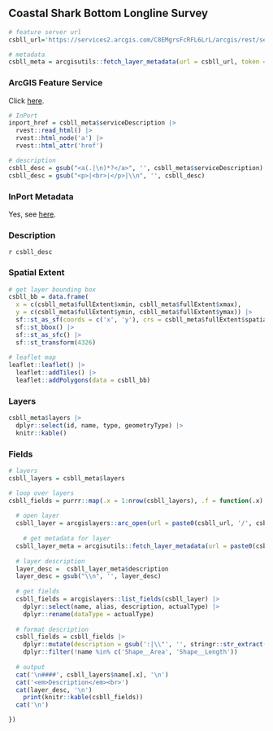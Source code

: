 ## Coastal Shark Bottom Longline Survey

```r
# feature server url
csbll_url='https://services2.arcgis.com/C8EMgrsFcRFL6LrL/arcgis/rest/services/Coastal_Shark_Bottom_Longline_Survey/FeatureServer'

# metadata
csbll_meta = arcgisutils::fetch_layer_metadata(url = csbll_url, token = token)
```

### ArcGIS Feature Service

Click [here](`r csbll_url`).

```r
# InPort
inport_href = csbll_meta$serviceDescription |>
  rvest::read_html() |>
  rvest::html_node('a') |>
  rvest::html_attr('href')

# description
csbll_desc = gsub("<a(.|\n)*?</a>", '', csbll_meta$serviceDescription)
csbll_desc = gsub("<p>|<br>|</p>|\\n", '', csbll_desc)
```

### InPort Metadata

Yes, see [here](`r inport_href`).

### Description

`r csbll_desc`

### Spatial Extent

```r
# get layer bounding box
csbll_bb = data.frame(
  x = c(csbll_meta$fullExtent$xmin, csbll_meta$fullExtent$xmax), 
  y = c(csbll_meta$fullExtent$ymin, csbll_meta$fullExtent$ymax)) |>
  sf::st_as_sf(coords = c('x', 'y'), crs = csbll_meta$fullExtent$spatialReference$latestWkid) |>
  sf::st_bbox() |>
  sf::st_as_sfc() |>
  sf::st_transform(4326)
  
# leaflet map
leaflet::leaflet() |>
  leaflet::addTiles() |>
  leaflet::addPolygons(data = csbll_bb)
```

### Layers

```r
csbll_meta$layers |>
  dplyr::select(id, name, type, geometryType) |>
  knitr::kable()
```

### Fields

```r
# layers 
csbll_layers = csbll_meta$layers

# loop over layers
csbll_fields = purrr::map(.x = 1:nrow(csbll_layers), .f = function(.x) {
  
  # open layer
  csbll_layer = arcgislayers::arc_open(url = paste0(csbll_url, '/', csbll_layers$id[.x]), token = token)
  
    # get metadata for layer
  csbll_layer_meta = arcgisutils::fetch_layer_metadata(url = paste0(csbll_url, '/', csbll_layers$id[.x]), token = token)
  
  # layer description
  layer_desc =  csbll_layer_meta$description
  layer_desc = gsub("\\n", '', layer_desc)
  
  # get fields
  csbll_fields = arcgislayers::list_fields(csbll_layer) |>
    dplyr::select(name, alias, description, actualType) |>
    dplyr::rename(dataType = actualType)
  
  # format description
  csbll_fields = csbll_fields |>
    dplyr::mutate(description = gsub(':|\\"', '', stringr::str_extract(description, ':\\s*([^,]+)'))) |>
    dplyr::filter(!name %in% c('Shape__Area', 'Shape__Length'))
  
  # output
  cat('\n####', csbll_layers$name[.x], '\n')
  cat('<em>Description</em><br>')
  cat(layer_desc, '\n')
    print(knitr::kable(csbll_fields))
  cat('\n')

})

```
